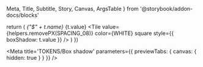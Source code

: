   Meta,
  Title,
  Subtitle,
  Story,
  Canvas,
  ArgsTable 
} from '@storybook/addon-docs/blocks'

  return (
    <tr key={i}>
      <td><Var>{"$" + t.name}</Var></td>
      <td>{t.value}</td>
      <td><Tile value={helpers.removePX(SPACING_08)} color={WHITE} square style={{ boxShadow: t.value }} /></td>
    </tr>
  )
})

<Meta title='TOKENS/Box shadow' parameters={{ previewTabs: { canvas: { hidden: true } } }} />

<Title />

<Subtitle>Tokens subtitle</Subtitle>

<table className="table">
  <thead className="thead-dark">
    <tr>
        <th>Token</th>
        <th>px</th>
        <th>Example</th>
    </tr>
  </thead>
  <tbody>{tokensBoxShadow}</tbody>
</table>
